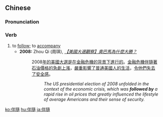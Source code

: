 {{also|伴随}}
==Chinese==
{{zh-forms|s=伴随}}

===Pronunciation===
{{zh-pron
|m=bànsuí
|c=bun6 ceoi4
|cat=v
}}

===Verb===
{{zh-verb}}

# to [[follow]]; to [[accompany]]
#* '''2008:''' Zhou Qi (周琪), ''[http://www.caijing.com.cn/2008-11-05/110026150.html 【美國大選觀察】奧巴馬為什麼大勝？]''
#*: 2008[[年]][[的]][[美國]][[大選]][[是]][[在]][[金融]][[危機]][[的]][[背景]][[下]][[進行]][[的]]。[[金融]][[危機]][[伴隨]][[著]][[石油]][[價格]][[的]][[急劇]][[上漲]]，[[嚴重]][[影響]][[了]][[普通]][[美國人]][[的]][[生活]]，[[令]][[他們]][[失去]][[了]][[安全感]]。
#*:: ''The US presidential election of 2008 unfolded in the context of the economic crisis, which was '''followed by''' a rapid rise in oil prices that greatly influenced the lifestyle of average Americans and their sense of security.''

{{zh-cat|Advanced}}

[[ko:伴隨]]
[[hu:伴隨]]
[[ja:伴隨]]